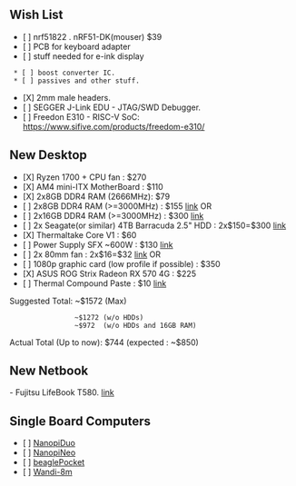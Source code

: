 == Wish List ==

* [ ] nrf51822 . nRF51-DK(mouser) $39
* [ ] PCB for keyboard adapter
* [ ] stuff needed for e-ink display
  * [ ] boost converter IC.
  * [ ] passives and other stuff.
* [X] 2mm male headers.
* [ ] SEGGER J-Link EDU - JTAG/SWD Debugger.
* [ ] Freedon E310 - RISC-V SoC: https://www.sifive.com/products/freedom-e310/

== New Desktop ==
* [X] Ryzen 1700 + CPU fan : $270
* [X] AM4 mini-ITX MotherBoard : $110
* [X] 2x8GB DDR4 RAM (2666MHz): $79
* [ ] 2x8GB DDR4 RAM (>=3000MHz) : $155 [[https://www.amazon.com/Corsair-Vengeance-3000MHz-Desktop-Memory/dp/B0134EW7G8/ref=pd_bxgy_147_2?_encoding=UTF8&psc=1&refRID=Z132RTGXYTB5MEVHY97V|link]] OR
* [ ] 2x16GB DDR4 RAM (>=3000MHz) : $300 [[https://www.amazon.com/Corsair-Vengeance-3000MHz-Desktop-Memory/dp/B014UYPEXE/ref=pd_bxgy_147_2?_encoding=UTF8&refRID=Z132RTGXYTB5MEVHY97V&th=1|link]]
* [ ] 2x Seagate(or similar) 4TB Barracuda 2.5" HDD : 2x$150=$300 [[https://www.amazon.com/Seagate-Barracuda-2-5-Inch-Internal-ST4000LM024/dp/B01LZMUNGR/ref=dp_ob_title_ce|link]]
* [X] Thermaltake Core V1 : $60
* [ ] Power Supply SFX ~600W : $130 [[https://www.amazon.com/SilverStone-Technology-Modular-Lengthened-SX500-LG/dp/B00MO675S8/ref=sr_1_1|link]]
* [ ] 2x 80mm fan : 2x$16=$32 [[https://www.amazon.com/Noctua-NF-A8-PWM-Premium-Computer/dp/B00NEMG62M/ref=sr_1_2|link]] OR
* [ ] 1080p graphic card (low profile if possible) : $350
* [X] ASUS ROG Strix Radeon RX 570 4G : $225
* [ ] Thermal Compound Paste : $10 [[https://www.amazon.com/ARCTIC-Compound-Performance-Heatsink-Interface/dp/B0045JCFLY/ref=sr_1_3|link]]
Suggested Total: ~$1572 (Max)
                 ~$1272 (w/o HDDs)
                 ~$972  (w/o HDDs and 16GB RAM)
Actual Total (Up to now): $744 (expected : ~$850)

== New Netbook ==
- Fujitsu LifeBook T580. [[https://www.notebookcheck.net/Review-Fujitsu-LifeBook-T580-Convertible.43102.0.html|link]]


== Single Board Computers ==
* [ ] [[http://www.friendlyarm.com/index.php?route=product/product&product_id=197|NanopiDuo]]
* [ ] [[http://www.friendlyarm.com/index.php?route=product/product&product_id=132|NanopiNeo]]
* [ ] [[http://beagleboard.org/pocket|beaglePocket]]
* [ ] [[https://www.wandboard.org/products/wandpi-8m/|Wandi-8m]]
